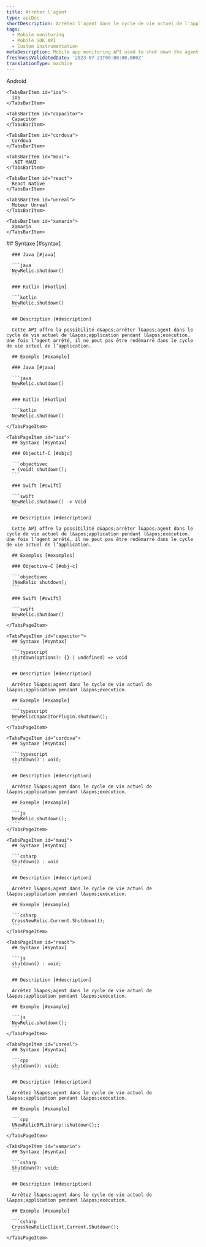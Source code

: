 ```yaml
---
title: Arrêter l'agent
type: apiDoc
shortDescription: Arrêtez l'agent dans le cycle de vie actuel de l'application pendant l'exécution.
tags:
  - Mobile monitoring
  - Mobile SDK API
  - Custom instrumentation
metaDescription: Mobile app monitoring API used to shut down the agent within the current application lifecycle during runtime.
freshnessValidatedDate: '2023-07-21T00:00:00.000Z'
translationType: machine
---
```


<Tabs>
  <TabsBar>
    <TabsBarItem id="android">
      Android
    </TabsBarItem>

    <TabsBarItem id="ios">
      iOS
    </TabsBarItem>

    <TabsBarItem id="capacitor">
      Capacitor
    </TabsBarItem>

    <TabsBarItem id="cordova">
      Cordova
    </TabsBarItem>

    <TabsBarItem id="maui">
      .NET MAUI
    </TabsBarItem>

    <TabsBarItem id="react">
      React Native
    </TabsBarItem>

    <TabsBarItem id="unreal">
      Moteur Unreal
    </TabsBarItem>

    <TabsBarItem id="xamarin">
      Xamarin
    </TabsBarItem>
  </TabsBar>

  <TabsPages>
    <TabsPageItem id="android">
      ## Syntaxe [#syntax]

      ### Java [#java]

      ```java
      NewRelic.shutdown()
      ```

      ### Kotlin [#kotlin]

      ```kotlin
      NewRelic.shutdown()
      ```

      ## Description [#description]

      Cette API offre la possibilité d&apos;arrêter l&apos;agent dans le cycle de vie actuel de l&apos;application pendant l&apos;exécution. Une fois l’agent arrêté, il ne peut pas être redémarré dans le cycle de vie actuel de l’application.

      ## Exemple [#example]

      ### Java [#java]

      ```java
      NewRelic.shutdown()
      ```

      ### Kotlin [#kotlin]

      ```kotlin
      NewRelic.shutdown()
      ```
    </TabsPageItem>

    <TabsPageItem id="ios">
      ## Syntaxe [#syntax]

      ### Objectif-C [#objc]

      ```objectivec
      + (void) shutdown();
      ```

      ### Swift [#swift]

      ```swift
      NewRelic.shutdown() -> Void
      ```

      ## Description [#description]

      Cette API offre la possibilité d&apos;arrêter l&apos;agent dans le cycle de vie actuel de l&apos;application pendant l&apos;exécution. Une fois l’agent arrêté, il ne peut pas être redémarré dans le cycle de vie actuel de l’application.

      ## Exemples [#examples]

      ### Objective-C [#obj-c]

      ```objectivec
      [NewRelic shutdown];
      ```

      ### Swift [#swift]

      ```swift
      NewRelic.shutdown()
      ```
    </TabsPageItem>

    <TabsPageItem id="capacitor">
      ## Syntaxe [#syntax]

      ```typescript
      shutdown(options?: {} | undefined) => void
      ```

      ## Description [#description]

      Arrêtez l&apos;agent dans le cycle de vie actuel de l&apos;application pendant l&apos;exécution.

      ## Exemple [#example]

      ```typescript
      NewRelicCapacitorPlugin.shutdown();
      ```
    </TabsPageItem>

    <TabsPageItem id="cordova">
      ## Syntaxe [#syntax]

      ```typescript
      shutdown() : void;
      ```

      ## Description [#description]

      Arrêtez l&apos;agent dans le cycle de vie actuel de l&apos;application pendant l&apos;exécution.

      ## Exemple [#example]

      ```js
      NewRelic.shutdown();
      ```
    </TabsPageItem>

    <TabsPageItem id="maui">
      ## Syntaxe [#syntax]

      ```csharp
      Shutdown() : void
      ```

      ## Description [#description]

      Arrêtez l&apos;agent dans le cycle de vie actuel de l&apos;application pendant l&apos;exécution.

      ## Exemple [#example]

      ```csharp
      CrossNewRelic.Current.Shutdown());
      ```
    </TabsPageItem>

    <TabsPageItem id="react">
      ## Syntaxe [#syntax]

      ```js
      shutdown() : void;
      ```

      ## Description [#description]

      Arrêtez l&apos;agent dans le cycle de vie actuel de l&apos;application pendant l&apos;exécution.

      ## Exemple [#example]

      ```js
      NewRelic.shutdown();
      ```
    </TabsPageItem>

    <TabsPageItem id="unreal">
      ## Syntaxe [#syntax]

      ```cpp
      shutdown(): void;
      ```

      ## Description [#description]

      Arrêtez l&apos;agent dans le cycle de vie actuel de l&apos;application pendant l&apos;exécution.

      ## Exemple [#example]

      ```cpp
      UNewRelicBPLibrary::shutdown();;
      ```
    </TabsPageItem>

    <TabsPageItem id="xamarin">
      ## Syntaxe [#syntax]

      ```csharp
      Shutdown(): void;
      ```

      ## Description [#description]

      Arrêtez l&apos;agent dans le cycle de vie actuel de l&apos;application pendant l&apos;exécution.

      ## Exemple [#example]

      ```csharp
      CrossNewRelicClient.Current.Shutdown();
      ```
    </TabsPageItem>
  </TabsPages>
</Tabs>